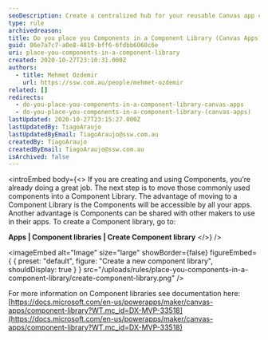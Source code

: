 ```yaml
---
seoDescription: Create a centralized hub for your reusable Canvas app components and increase collaboration with other makers.
type: rule
archivedreason:
title: Do you place you Components in a Component Library (Canvas Apps)?
guid: 06e7a7c7-a0e8-4819-bff6-6fdbb6060c6e
uri: place-you-components-in-a-component-library
created: 2020-10-27T23:10:31.000Z
authors:
  - title: Mehmet Ozdemir
    url: https://ssw.com.au/people/mehmet-ozdemir
related: []
redirects:
  - do-you-place-you-components-in-a-component-library-canvas-apps
  - do-you-place-you-components-in-a-component-library-(canvas-apps)
lastUpdated: 2020-10-27T23:15:27.000Z
lastUpdatedBy: TiagoAraujo
lastUpdatedByEmail: TiagoAraujo@ssw.com.au
createdBy: TiagoAraujo
createdByEmail: TiagoAraujo@ssw.com.au
isArchived: false
---
```


<introEmbed
  body={<>
If you are creating and using Components, you’re already doing a great job. The next step is to move those commonly used components into a Component Library. The advantage of moving to a Component Library is the Components will be accessible by all your apps. Another advantage is Components can be shared with other makers to use in their apps. To create a Component library, go to:

**Apps | Component libraries | Create Component library**
  </>}
/>

<imageEmbed
  alt="Image"
  size="large"
  showBorder={false}
  figureEmbed={ {
    preset: "default",
    figure: "Create a new component library",
    shouldDisplay: true
  } }
  src="/uploads/rules/place-you-components-in-a-component-library/create-component-library.png"
/>

For more information on Component libraries see documentation here: [https://docs.microsoft.com/en-us/powerapps/maker/canvas-apps/component-library?WT.mc_id=DX-MVP-33518](https://docs.microsoft.com/en-us/powerapps/maker/canvas-apps/component-library?WT.mc_id=DX-MVP-33518)
